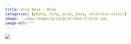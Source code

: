 ```yaml
---
title: Grid Base - Blue
categories: [photo, nsfw, grid, base, selective colour]
image: ../www/images/grid/grid-base-5-blue.jpg
image-alt: ""
---
```



![](../www/images/grid/grid-base-5-blue.jpg)

